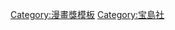 {{Navbox
|name=這本漫畫真厲害！女生篇第一名
|title =[[這本漫畫真厲害！]]女生篇第一名
|bodyclass = hlist hlist-pipe
|basestyle=background-color:#EB93DB
|group1=2000年代
|list1=
*06 [[蜂蜜與四葉草]]（[[羽海野千花]]）
*07 [[蜂蜜與四葉草]]（[[羽海野千花]]）
*08 [[只想告訴你]]（[[椎名輕穗]]）
*09 [[坂道上的阿波羅]]（[[小玉由起]]）
|group2=2010年代
|list2=
*10 [[花牌情緣]]（[[末次由紀]]）
*11 [[HER (漫画)|HER]]（[[山下知子]]）
*12 {{tsl|ja|花のズボラ飯|懶人的餐桌}}（原作：[[久住昌之]]・作画：[[水澤悅子]]）
*13 [[俺物語!!]]（原作：[[河原和音]]・作画：[[或子]]）
*14 [[再見了，魔法師]]（[[穗積]]）
*15 {{tsl|ja|ちーちゃんはちょっと足りない|琪醬還不夠好}}（[[阿部共實]]）
*16 [[阿宅的戀愛太難]]（藤田）
*17 [[金之國水之國]]（[[岩本奈緒]]）
*18 [[七葉樹王國的七名騎士]]（岩本奈緒）
*19 [[春心萌動的老屋緣廊]]（[[鶴谷香央理]]）
|group3=2020年代
|list3=
*20 [[告別迷你裙]]（[[牧野葵]]）
*21 [[女校之星]]（{{lang|ja|[[和山やま]]}}）
*22 [[海波追尋的終幕]]（[[たらちねジョン]]）
}}<noinclude>
[[Category:漫畫獎模板]]
[[Category:宝島社]]
</noinclude>